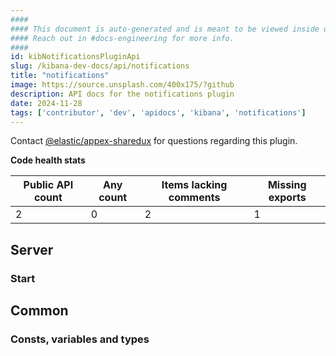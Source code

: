 ```yaml
---
####
#### This document is auto-generated and is meant to be viewed inside our experimental, new docs system.
#### Reach out in #docs-engineering for more info.
####
id: kibNotificationsPluginApi
slug: /kibana-dev-docs/api/notifications
title: "notifications"
image: https://source.unsplash.com/400x175/?github
description: API docs for the notifications plugin
date: 2024-11-28
tags: ['contributor', 'dev', 'apidocs', 'kibana', 'notifications']
---
```




Contact [@elastic/appex-sharedux](https://github.com/orgs/elastic/teams/appex-sharedux) for questions regarding this plugin.

**Code health stats**

| Public API count  | Any count | Items lacking comments | Missing exports |
|-------------------|-----------|------------------------|-----------------|
| 2 | 0 | 2 | 1 |

## Server

### Start
<DocDefinitionList data={[notificationsObj.server.start]}/>

## Common

### Consts, variables and types
<DocDefinitionList data={notificationsObj.common.misc}/>

